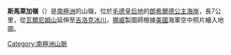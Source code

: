 {{unreferenced|time=2018-09-29T00:13:28+00:00}}
{{coord|72|1|S|24|0|E|display=title}}

'''斯馬萊加嶺'''（{{Lang-en|Smalegga Ridge}}）是[[南極洲|南極洲]]的山嶺，位於[[毛德皇后地|毛德皇后地]]的[[朗希爾德公主海岸|朗希爾德公主海岸]]，長7公里，從[[瓦爾尼姆山|瓦爾尼姆山]]延伸至[[吉洛克冰川|吉洛克冰川]]，[[挪威|挪威]]製圖師根據[[美國|美國]]海軍空中照片繪入地圖。

{{Antarctica-geo-stub}}
[[Category:南極洲山脈|Category:南極洲山脈]]